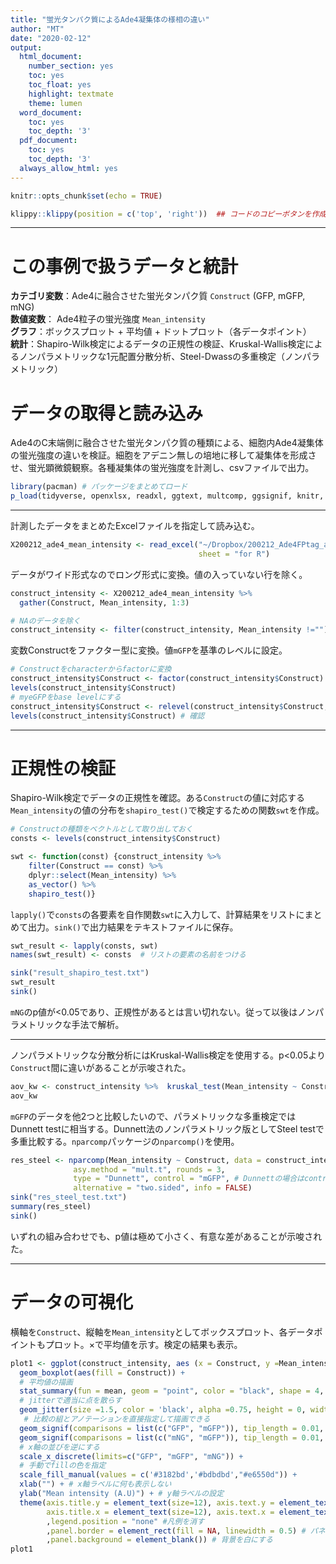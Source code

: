 ```yaml
---
title: "蛍光タンパク質によるAde4凝集体の様相の違い"
author: "MT"
date: "2020-02-12"
output:
  html_document: 
    number_section: yes
    toc: yes
    toc_float: yes
    highlight: textmate
    theme: lumen
  word_document:
    toc: yes
    toc_depth: '3'
  pdf_document:
    toc: yes
    toc_depth: '3'
  always_allow_html: yes
---
```


```r
knitr::opts_chunk$set(echo = TRUE)
```

```r
klippy::klippy(position = c('top', 'right'))  ## コードのコピーボタンを作成、PDFやWordでKnitする際はコメントアウトする
```
---
# この事例で扱うデータと統計
**カテゴリ変数**：Ade4に融合させた蛍光タンパク質 `Construct` (GFP, mGFP, mNG)   
**数値変数**： Ade4粒子の蛍光強度 `Mean_intensity`  
**グラフ**：ボックスプロット + 平均値 + ドットプロット（各データポイント）  
**統計**：Shapiro-Wilk検定によるデータの正規性の検証、Kruskal-Wallis検定によるノンパラメトリックな1元配置分散分析、Steel-Dwassの多重検定（ノンパラメトリック）

# データの取得と読み込み
Ade4のC末端側に融合させた蛍光タンパク質の種類による、細胞内Ade4凝集体の蛍光強度の違いを検証。細胞をアデニン無しの培地に移して凝集体を形成させ、蛍光顕微鏡観察。各種凝集体の蛍光強度を計測し、csvファイルで出力。

```r
library(pacman) # パッケージをまとめてロード
p_load(tidyverse, openxlsx, readxl, ggtext, multcomp, ggsignif, knitr, nparcomp, rstatix, dunn.test)
```

***
計測したデータをまとめたExcelファイルを指定して読み込む。
```r
X200212_ade4_mean_intensity <- read_excel("~/Dropbox/200212_Ade4FPtag_analysis/200212_ade4_mean_intensity.xlsx", 
                                          sheet = "for R")
```

データがワイド形式なのでロング形式に変換。値の入っていない行を除く。
```r
construct_intensity <- X200212_ade4_mean_intensity %>% 
  gather(Construct, Mean_intensity, 1:3)

# NAのデータを除く
construct_intensity <- filter(construct_intensity, Mean_intensity !="") 
```

変数Constructをファクター型に変換。値`mGFP`を基準のレベルに設定。
```r
# Constructをcharacterからfactorに変換
construct_intensity$Construct <- factor(construct_intensity$Construct)  
levels(construct_intensity$Construct)
# myeGFPをbase levelにする
construct_intensity$Construct <- relevel(construct_intensity$Construct, ref = "mGFP") 
levels(construct_intensity$Construct) # 確認
```

***
# 正規性の検証
Shapiro-Wilk検定でデータの正規性を確認。ある`Construct`の値に対応する`Mean_intensity`の値の分布を`shapiro_test()`で検定するための関数`swt`を作成。
```r
# Constructの種類をベクトルとして取り出しておく
consts <- levels(construct_intensity$Construct)

swt <- function(const) {construct_intensity %>%  
    filter(Construct == const) %>% 
    dplyr::select(Mean_intensity) %>%  
    as_vector() %>% 
    shapiro_test()}
```

`lapply()`で`consts`の各要素を自作関数`swt`に入力して、計算結果をリストにまとめて出力。`sink()`で出力結果をテキストファイルに保存。
```r
swt_result <- lapply(consts, swt)
names(swt_result) <- consts  # リストの要素の名前をつける

sink("result_shapiro_test.txt")
swt_result
sink()
```
`mNG`のp値が<0.05であり、正規性があるとは言い切れない。従って以後はノンパラメトリックな手法で解析。

***
ノンパラメトリックな分散分析にはKruskal-Wallis検定を使用する。p<0.05より`Construct`間に違いがあることが示唆された。
```r
aov_kw <- construct_intensity %>%  kruskal_test(Mean_intensity ~ Construct)
aov_kw
```
`mGFP`のデータを他2つと比較したいので、パラメトリックな多重検定ではDunnett testに相当する。Dunnett法のノンパラメトリック版としてSteel testで多重比較する。`nparcomp`パッケージの`nparcomp()`を使用。
```r
res_steel <- nparcomp(Mean_intensity ~ Construct, data = construct_intensity,
              asy.method = "mult.t", rounds = 3,
              type = "Dunnett", control = "mGFP", # Dunnettの場合はcontrolでbase levelを指定
              alternative = "two.sided", info = FALSE)
sink("res_steel_test.txt")
summary(res_steel)
sink()
```
いずれの組み合わせでも、p値は極めて小さく、有意な差があることが示唆された。

***
# データの可視化
横軸を`Construct`、縦軸を`Mean_intensity`としてボックスプロット、各データポイントもプロット。×で平均値を示す。検定の結果も表示。
```r
plot1 <- ggplot(construct_intensity, aes (x = Construct, y =Mean_intensity)) + 
  geom_boxplot(aes(fill = Construct)) +
  # 平均値の描画
  stat_summary(fun = mean, geom = "point", color = "black", shape = 4, size = 4) + 
  # jitterで適当に点を散らす
  geom_jitter(size =1.5, color = 'black', alpha =0.75, height = 0, width = 0.1) + 
   # 比較の組とアノテーションを直接指定して描画できる 
  geom_signif(comparisons = list(c("GFP", "mGFP")), tip_length = 0.01, annotations = c("<1e-7")) +
  geom_signif(comparisons = list(c("mNG", "mGFP")), tip_length = 0.01, annotations = c("<1e-7"), y_position = 2500) +
  # x軸の並びを逆にする
  scale_x_discrete(limits=c("GFP", "mGFP", "mNG")) +
  # 手動でfillの色を指定
  scale_fill_manual(values = c('#3182bd','#bdbdbd',"#e6550d")) +
  xlab("") + # x軸ラベルに何も表示しない
  ylab("Mean intensity (A.U)") + # y軸ラベルの設定
  theme(axis.title.y = element_text(size=12), axis.text.y = element_text(size=12,color = "black"),
        axis.title.x = element_text(size=12), axis.text.x = element_text(size=12,color = "black")
        ,legend.position = "none" #凡例を消す
        ,panel.border = element_rect(fill = NA, linewidth = 0.5) # パネルを枠で囲む
        ,panel.background = element_blank()) # 背景を白にする
plot1
```

